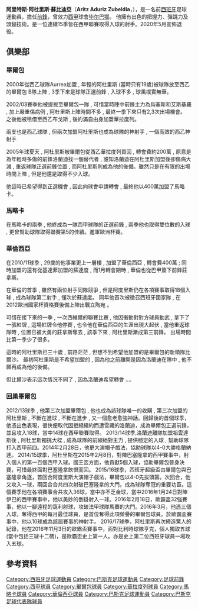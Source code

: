 {{noteta
|G1=laliga
|T=zh-hans:阿里茨·阿杜里斯;zh-hk:阿列斯·阿度里斯;zh-tw:阿里特斯·阿杜里斯;
|1=zh-hans:阿杜里斯;zh-hk:阿度里斯;zh-tw:阿杜里斯;
|2=zh-hans:阿里茨;zh-hk:阿列斯;zh-tw:阿里特斯;
}}
{{Football player infobox
| name = 阿里特斯·阿杜里斯<br />Aritz Aduriz
| image = SM-AB 2018 (7) (Aduriz).jpg
| image_size = 200
| fullname = Aritz Aduriz Zubeldia<ref>{{cite web|url=https://www.eurosport.es/futbol/uche-granada-suspendido-dos-partidos-aduriz-y-benat-athletic-con-uno_sto6019872/story.shtml|title=Uche (Granada), suspendido dos partidos; Aduriz y Beñat (Athletic), con uno|trans-title=Uche (Granada), two-match ban; Aduriz and Beñat (Athletic), one|publisher=[[Eurosport|Eurosport]]|language=es|date=18 January 2017|access-date=6 June 2020}}</ref>
| birth_date = {{birth date and age|1981|2|11|df=y}}<ref name=Bio>{{cite web|url=https://www.eurosport.co.uk/football/aritz-aduriz_prs206430/person.shtml|title=Aritz Aduriz|publisher=Eurosport|access-date=6 June 2020|archive-date=2020-06-06|archive-url=https://web.archive.org/web/20200606204809/https://www.eurosport.com/geoblocking.shtml|dead-url=no}}</ref>
| birth_place = 西班牙[[聖塞瓦斯蒂安|聖塞瓦斯蒂安]]<ref name=Bio/>
| height = 1.81 m<ref>{{cite web|url=https://www.athletic-club.eus/en/players/aritz-aduriz-zubeldia|title=Aritz Aduriz|publisher=Athletic Bilbao|access-date=6 December 2018|archive-date=2019-04-28|archive-url=https://web.archive.org/web/20190428002623/https://www.athletic-club.eus/en/players/aritz-aduriz-zubeldia|dead-url=no}}</ref><ref name=Bio/>
| currentclub = 
| clubnumber = 
| position = [[前鋒_(足球)|前鋒]]
| youthyears1 = 1998–1999 | youthclubs1 = {{tsl|en|Antiguoko|}}
| years1 = 1999–2000 | clubs1 = {{tsl|en|CD Aurrerá de Vitoria||Aurrerá}} | caps1 = 25 | goals1 = 8
| years2 = 2000–2002 | clubs2 = [[畢爾包體育會B隊|畢爾包B隊]] | caps2 = 90 | goals2 = 18
| years3 = 2002–2004 | clubs3 = [[毕尔巴鄂竞技|毕尔巴鄂]] | caps3 = 3 | goals3 = 0
| years4 = 2003–2004 | clubs4 = → [[布尔戈斯足球俱乐部|布尔戈斯]] | caps4 = 36 | goals4 = 16
| years5 = 2004–2005 | clubs5 = [[皇家巴利亞多利德足球俱樂部|巴利亞多利德]] | caps5 = 46 | goals5 = 20
| years6 = 2006–2008 | clubs6 = [[毕尔巴鄂竞技|毕尔巴鄂]] | caps6 = 82 | goals6 = 22
| years7 = 2008–2010 | clubs7 = [[皇家馬略卡體育會|馬略卡]] | caps7 = 69 | goals7 = 23
| years8 = 2010–2012 | clubs8 = [[巴伦西亚足球俱乐部|巴伦西亚]] | caps8 = 58 | goals8 = 17
| years9 = 2012–2020 | clubs9 = [[毕尔巴鄂竞技|毕尔巴鄂]] | caps9 = 195| goals9 = 93
| totalcaps = 640 | totalgoals = 221
| nationalyears1 = 2010–2017 | nationalteam1 = [[西班牙國家足球隊|西班牙]] | nationalcaps1 = 13 | nationalgoals1 = 2
| nationalyears2 = 2006–2019 | nationalteam2 = [[巴斯克足球代表隊|巴斯克]] | nationalcaps2 = 13 | nationalgoals2 = 12
| pcupdate = 2020年6月4日
| ntupdate = 2017年10月9日
}}
'''阿里特斯·阿杜里斯·蘇比迪亞'''（'''Aritz Aduriz Zubeldia'''，{{bd|1981年|2月11日|catidx=Aduriz}}），是一名前[[西班牙|西班牙]]足球運動員，擔任[[前鋒_(足球)|前鋒]]，曾效力[[西甲|西甲]]球會[[毕尔巴鄂竞技俱乐部|毕尔巴鄂]]。 他擁有出色的把握力、彈跳力及頭鎚技術。是一位連續15季皆在西甲聯賽取得入球的射手。2020年5月宣佈退役。

==俱樂部==

===畢爾包===
2000年從西乙球隊Aurrea加盟 , 年輕的阿杜里斯 (當時只有19歲)被球隊放至西乙的畢爾包 B隊上陣 , 3季下來是球隊正選前鋒 , 入球不多 , 球風樸實無華。 

2002/03賽季他被提拔至畢爾包一隊 , 可惜當時陣中前鋒主力為烏塞斯和艾斯基羅 , 加上嚴重傷病例 , 阿杜里斯上陣時間不多 , 最終一季下來只有2,3次出場機會。 之後他被租借至西乙布戈斯 , 後約滿自由身加盟華拉度列。

兩支也是西乙球隊 , 但兩次加盟阿杜里斯也成為球隊的神射手 , 一個高效的西乙神射手

2005年球夏天 , 阿杜里斯被畢爾包從西乙華拉度列買回 , 轉會費約200萬 , 原意是為年輕時多傷的前鋒洛蘭迪找一個替代者 , 誰知洛蘭迪在阿杜里斯加盟後卻傷病大減 , 重返球隊正選前鋒位置 , 而阿杜里斯則成為他的後備。雖然只是在有限的出場時間上陣 , 但是他還是取得不少入球。

他這時已希望得到正選機會 , 因此向球會申請轉會 , 最終他以400萬加盟了馬略卡。 

===馬略卡===
在馬略卡的兩季 , 他終成為一隊西甲球隊的正選前鋒 , 兩季他也取得雙位數的入球 , 更曾幫助球隊取得聯賽第5的佳績。進軍歐洲杯賽。

===華倫西亞===
在2010/11球季 , 29歲的他事業更上一層樓 , 加盟了華倫西亞 , 轉會費400萬 ; 同時加盟的還有從基達菲加盟的蘇達度 , 而1月轉會期時 , 華倫也從巴甲簽下前鋒莊拿斯。 

在華倫的首季 , 雖然有兩位射手同隊競爭 , 但是阿度里斯仍在各項賽事取得18個入球 , 成為球隊第二射手 , 懂次於蘇達度。 同年他首次被徵召西班牙國家隊 , 在2012歐洲國家杯資格賽後備上陣出戰立陶宛 。

可惜在接下來的一季 , 一次西維爾的聯賽比賽 , 他因衝動對對方球員動武 , 拿下了一張紅牌 , 這場紅牌令他停賽 , 也令他在華倫西亞的生涯出現大起伏 , 當他重返球隊時 , 位置已被大勇的莊拿斯奪去 , 該季下來 , 阿杜里斯漸成第三前鋒。 出場時間比第一季少了很多。

這時的阿杜里斯已三十歲 , 前路茫茫 , 但想不到希望他加盟的是畢爾包的新領隊比爾沙。 最初阿杜里斯是不希望加盟的 , 因為他之前離開是因為洛蘭迪在隊中 , 他不願再成為他的後備。

但比爾沙表示這次情況不同了 , 因為洛蘭迪希望轉會 ....

===回巢畢爾包===
2012/13球季 , 他第三次加盟畢爾包 , 他也成為該球隊唯一的收購 , 第三次加盟的阿杜里斯 , 不斷在進球 , 不斷在進步 , 又一個愈老愈強神話。回歸後的首個球季，他憑出色表現，很快便取代因拒絕續約而遭雪藏的洛蘭迪，成為畢爾包正選前鋒，並且攻入18球，當中14球在西甲聯賽取得。
2013/14球季,洛蘭迪離隊加盟祖雲達斯後 , 阿杜里斯獨挑大樑 , 成為球隊的前線絕對主力 , 提供穩定的入球 , 幫助球隊打入西甲前四。2014年2月28日，他更大演帽子戲法，協助球隊以4-0大勝格蘭納達。
2014/15球季，阿杜里斯在2015年2月8日，對陣巴塞隆拿的西甲賽事中，射入個人的第一百個西甲入球。國王盃方面，他貢獻5個入球，協助畢爾包晉身決賽，可惜最終面對巴塞隆拿飲恨而回。
2015/16球季，西班牙超級盃由畢爾包與巴塞隆拿角逐，首回合阿度里斯大演帽子戲法，畢爾包以4-0先拔頭籌。次回合，他又攻入一球，兩回合合共四次射破巴塞隆拿的大門，成為球隊奪冠的重要功臣。這個賽季他在各項賽事合共攻入36球，當中亦不乏金球，當中2016年1月24日對陣伊巴的西甲賽事中，他以美妙的倒掛射入一球。2016年2月18日，歐霸盃32強賽事，他以一腳遠程的窩利射球，攻破法甲球隊馬賽的大門。2016年3月，他憑三個入球，奪得西甲的每月最佳球員，是首位奪得此項榮譽的畢爾包球員。於歐霸盃賽事中，他以10球成為該屆賽事的神射手。
2016/17球季，阿杜里斯再次締造驚人的紀錄，他在2016年11月3日的歐霸盃賽事中，面對比利時球隊亨克，個人獨取五球(當中包括三球十二碼)，是歐霸盃史上第一人。亦是史上第二位西班牙球員一場攻入五球。

== 參考資料 ==
{{reflist}}

{{2016年歐洲國家盃西班牙參賽名單}}

{{DEFAULTSORT:Aduriz ,Aritz Zubeldia}}
[[Category:西班牙足球運動員|Category:西班牙足球運動員]]
[[Category:巴斯克足球運動員|Category:巴斯克足球運動員]]
[[Category:足球前鋒|Category:足球前鋒]]
[[Category:西甲球員|Category:西甲球員]]
[[Category:畢爾包球員|Category:畢爾包球員]]
[[Category:華拉度列球員|Category:華拉度列球員]]
[[Category:馬略卡球員|Category:馬略卡球員]]
[[Category:華倫西亞球員|Category:華倫西亞球員]]
[[Category:巴斯克足球運動員|Category:巴斯克足球運動員]]
[[Category:巴斯克足球代表隊球員|Category:巴斯克足球代表隊球員]]